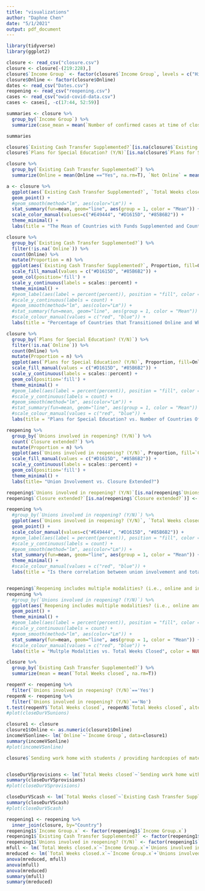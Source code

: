 ```yaml
---
title: "visualizations"
author: "Daphne Chen"
date: "5/1/2021"
output: pdf_document
---
```


```r
library(tidyverse)
library(ggplot2)
```

```r
closure <- read_csv("closure.csv")
closure <- closure[-(219:228),]
closure$`Income Group` <- factor(closure$`Income Group`, levels = c("High income", "Upper middle income", "Lower middle income", "Low income"))
closure$Online <- factor(closure$Online)
dates <- read_csv("Dates.csv")
reopening <- read_csv("reopening.csv")
cases <- read_csv("owid-covid-data.csv")
cases <- cases[, -c(17:44, 52:59)]
```

```r
summaries <- closure %>%
  group_by(`Income Group`) %>%
  summarize(case_mean = mean(`Number of confirmed cases at time of closure`, na.rm=T), weeks_closed = mean(`Total Weeks closed`, na.rm=T), reopening_case = mean(`Number of cases at re-opening`, na.rm=T), online = sum(Online == "Yes", na.rm=T))

summaries
```
```r
closure$`Existing Cash Transfer Supplemented?`[is.na(closure$`Existing Cash Transfer Supplemented?`)] <- "No"
closure$`Plans for Special Education? (Y/N)`[is.na(closure$`Plans for Special Education? (Y/N)`)] <- "No"
```

```r
closure %>%
  group_by(`Existing Cash Transfer Supplemented?`) %>%
  summarize(Online = mean(Online =="Yes", na.rm=T), `Not Online` = mean(Online=="No", na.rm=T))
```


```r
a <- closure %>% 
  ggplot(aes(`Existing Cash Transfer Supplemented?`, `Total Weeks closed`, color = `Existing Cash Transfer Supplemented?`)) +
  geom_point() +
  #geom_smooth(method="lm", aes(color="Lm")) + 
  stat_summary(fun=mean, geom="line", aes(group = 1, color = "Mean")) +
  scale_color_manual(values=c("#E49444", "#D1615D", "#85B6B2")) +
  theme_minimal() +
  labs(title = "The Mean of Countries with Funds Supplemented and Countries without", color = NULL)

closure %>% 
  group_by(`Existing Cash Transfer Supplemented?`) %>%
  filter(!is.na(`Online`)) %>%
  count(Online) %>%
  mutate(Proportion = n) %>% 
  ggplot(aes(`Existing Cash Transfer Supplemented?`, Proportion, fill=Online)) +
  scale_fill_manual(values = c("#D1615D", "#85B6B2")) +
  geom_col(position='fill') +
  scale_y_continuous(labels = scales::percent) +
  theme_minimal() +
  #geom_label(aes(label = percent(percent)), position = "fill", color = "white", vjust = 1, show.legend = FALSE) +
  #scale_y_continuous(labels = count) +
  #geom_smooth(method="lm", aes(color="Lm")) + 
  #stat_summary(fun=mean, geom="line", aes(group = 1, color = "Mean")) +
  #scale_colour_manual(values = c("red", "blue")) +
  labs(title = "Percentage of Countries that Transitioned Online and Whether They Received Supplemental Funds", color = NULL)

closure %>% 
  group_by(`Plans for Special Education? (Y/N)`) %>%
  filter(!is.na(`Online`)) %>%
  count(Online) %>%
  mutate(Proportion = n) %>% 
  ggplot(aes(`Plans for Special Education? (Y/N)`, Proportion, fill=Online)) +
  scale_fill_manual(values = c("#D1615D", "#85B6B2")) +
  scale_y_continuous(labels = scales::percent) +
  geom_col(position='fill') +
  theme_minimal() +
  #geom_label(aes(label = percent(percent)), position = "fill", color = "white", vjust = 1, show.legend = FALSE) +
  #scale_y_continuous(labels = count) +
  #geom_smooth(method="lm", aes(color="Lm")) + 
  #stat_summary(fun=mean, geom="line", aes(group = 1, color = "Mean")) +
  #scale_colour_manual(values = c("red", "blue")) +
  labs(title = "Plans for Special Education? vs. Number of Countries Offering Online", color = NULL)

reopening %>%
  group_by(`Unions involved in reopening? (Y/N)`) %>%
  count(`Closure extended?`) %>%
  mutate(Proportion = n) %>% 
  ggplot(aes(`Unions involved in reopening? (Y/N)`, Proportion, fill=`Closure extended?`)) +
  scale_fill_manual(values = c("#D1615D", "#85B6B2")) +
  scale_y_continuous(labels = scales::percent) +
  geom_col(position='fill') +
  theme_minimal() +
  labs(title= "Union Involvement vs. Closure Extended?")
```

```r

reopening$`Unions involved in reopening? (Y/N)`[is.na(reopening$`Unions involved in reopening? (Y/N)`)] <- "No"
reopening$`Closure extended?`[is.na(reopening$`Closure extended?`)] <- "No"

reopening %>% 
  #group_by(`Unions involved in reopening? (Y/N)`) %>%
  ggplot(aes(`Unions involved in reopening? (Y/N)`, `Total Weeks closed`, col=`Unions involved in reopening? (Y/N)`)) +
  geom_point() +
  scale_color_manual(values=c("#E49444", "#D1615D", "#85B6B2")) +
  #geom_label(aes(label = percent(percent)), position = "fill", color = "white", vjust = 1, show.legend = FALSE) +
  #scale_y_continuous(labels = count) +
  #geom_smooth(method="lm", aes(color="Lm")) + 
  stat_summary(fun=mean, geom="line", aes(group = 1, color = "Mean")) +
  theme_minimal() +
  #scale_colour_manual(values = c("red", "blue")) +
  labs(title = "Is there correlation between union involvement and total weeks closed?", color = NULL)


reopening$`Reopening includes multiple modalities? (i.e., online and in-person) Y/N`[is.na(reopening$`Reopening includes multiple modalities? (i.e., online and in-person) Y/N`)] <- "No"
reopening %>% 
  #group_by(`Unions involved in reopening? (Y/N)`) %>%
  ggplot(aes(`Reopening includes multiple modalities? (i.e., online and in-person) Y/N`, `Total Weeks closed`, fill=`Unions involved in reopening? (Y/N)`)) +
  geom_point() +
  theme_minimal() +
  #geom_label(aes(label = percent(percent)), position = "fill", color = "white", vjust = 1, show.legend = FALSE) +
  #scale_y_continuous(labels = count) +
  #geom_smooth(method="lm", aes(color="Lm")) + 
  stat_summary(fun=mean, geom="line", aes(group = 1, color = "Mean")) +
  #scale_colour_manual(values = c("red", "blue")) +
  labs(title = "Multple Modalities vs. Total Weeks Closed", color = NULL)
```


```r
closure %>% 
  group_by(`Existing Cash Transfer Supplemented?`) %>%
  summarize(mean = mean(`Total Weeks closed`, na.rm=T))

reopenY <- reopening %>%
  filter(`Unions involved in reopening? (Y/N)`=='Yes')
reopenN <- reopening %>%
  filter(`Unions involved in reopening? (Y/N)`=='No')
t.test(reopenY$`Total Weeks closed`, reopenN$`Total Weeks closed`, alternative="less", conf.level=0.9)
#plot(closeDurVSunions)

closure1 <- closure
closure1$Online <- as.numeric(closure1$Online)
incomeVSonline<- lm(`Online`~`Income Group`, data=closure1)
summary(incomeVSonline)
#plot(incomeVSonline)

closure$`Sending work home with students / providing hardcopies of materials`[is.na(closure$`Sending work home with students / providing hardcopies of materials`)] <- "No"


closeDurVSprovisions <- lm(`Total Weeks closed`~`Sending work home with students / providing hardcopies of materials`, data=closure)
summary(closeDurVSprovisions)
#plot(closeDurVSprovisions)

closeDurVScash <- lm(`Total Weeks closed`~`Existing Cash Transfer Supplemented?`, data=closure)
summary(closeDurVScash)
#plot(closeDurVScash)
```


```r
reopening1 <- reopening %>%
  inner_join(closure, by="Country")
reopening1$`Income Group.x` <- factor(reopening1$`Income Group.x`)
reopening1$`Existing Cash Transfer Supplemented?` <- factor(reopening1$`Existing Cash Transfer Supplemented?`)
reopening1$`Unions involved in reopening? (Y/N)` <- factor(reopening1$`Unions involved in reopening? (Y/N)`)
mfull <- lm(`Total Weeks closed.x`~`Income Group.x`+`Unions involved in reopening? (Y/N)`+`Existing Cash Transfer Supplemented?`, data=reopening1)
mreduced <- lm(`Total Weeks closed.x`~`Income Group.x`+`Unions involved in reopening? (Y/N)`, data=reopening1)
anova(mreduced, mfull)
anova(mfull)
anova(mreduced)
summary(mfull)
summary(mreduced)
```
